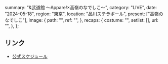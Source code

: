   summary: "&武道館 〜Appare!×高嶺のなでしこ〜",
  category: "LIVE",
  date: "2024-05-18",
  region: "東京",
  location: "品川ステラボール",
  present: ["高嶺のなでしこ"],
  image: {
    path: "",
    ref: "",
  },
  recaps: {
    costume: "",
    setlist: [],
    url: "",
  },
};

## リンク

- [公式スケジュール](https://takanenonadeshiko.jp/?p=2034)
